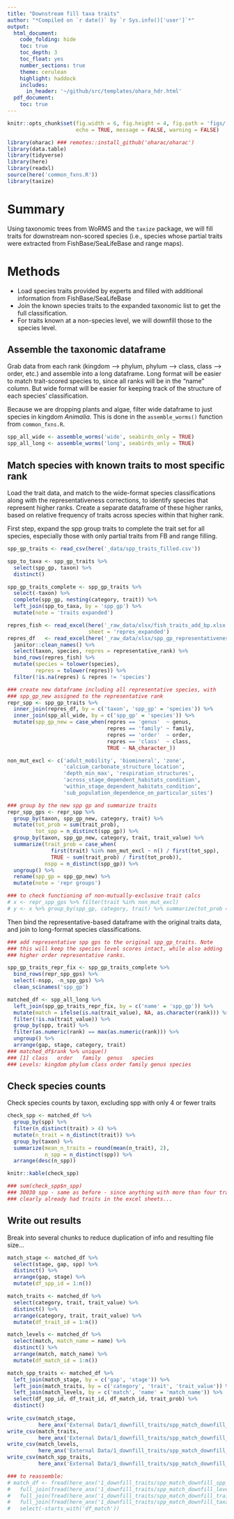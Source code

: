 ```yaml
---
title: "Downstream fill taxa traits"
author: "*Compiled on `r date()` by `r Sys.info()['user']`*"
output: 
  html_document:
    code_folding: hide
    toc: true
    toc_depth: 3
    toc_float: yes
    number_sections: true
    theme: cerulean
    highlight: haddock
    includes: 
      in_header: '~/github/src/templates/ohara_hdr.html'
  pdf_document:
    toc: true
---
```


``` r

knitr::opts_chunk$set(fig.width = 6, fig.height = 4, fig.path = 'figs/',
                      echo = TRUE, message = FALSE, warning = FALSE)

library(oharac) ### remotes::install_github('oharac/oharac')
library(data.table)
library(tidyverse)
library(here)
library(readxl)
source(here('common_fxns.R'))
library(taxize)

```

# Summary

Using taxonomic trees from WoRMS and the `taxize` package, we will fill traits for downstream non-scored species (i.e., species whose partial traits were extracted from FishBase/SeaLifeBase and range maps).

# Methods

* Load species traits provided by experts and filled with additional information from FishBase/SeaLifeBase   
* Join the known species traits to the expanded taxonomic list to get the full classification.
* For traits known at a non-species level, we will downfill those to the species level.

## Assemble the taxonomic dataframe

Grab data from each rank (kingdom --> phylum, phylum --> class, class --> order, etc.) and assemble into a long dataframe.  Long format will be easier to match trait-scored species to, since all ranks will be in the "name" column.  But wide format will be easier for keeping track of the structure of each species' classification.

Because we are dropping plants and algae, filter wide dataframe to just species in kingdom _Animalia_.  This is done in the `assemble_worms()` function from `common_fxns.R`.

``` r
spp_all_wide <- assemble_worms('wide', seabirds_only = TRUE)
spp_all_long <- assemble_worms('long', seabirds_only = TRUE)
```

## Match species with known traits to most specific rank

Load the trait data, and match to the wide-format species classifications along with the representativeness corrections, to identify species that represent higher ranks.  Create a separate dataframe of these higher ranks, based on relative frequency of traits across species within that higher rank.

First step, expand the spp group traits to complete the trait set for all species, especially those with only partial traits from FB and range filling.  

```r
spp_gp_traits <- read_csv(here('_data/spp_traits_filled.csv'))

spp_to_taxa <- spp_gp_traits %>%
  select(spp_gp, taxon) %>%
  distinct()

spp_gp_traits_complete <- spp_gp_traits %>%
  select(-taxon) %>%
  complete(spp_gp, nesting(category, trait)) %>%
  left_join(spp_to_taxa, by = 'spp_gp') %>%
  mutate(note = 'traits expanded')
```


``` r

repres_fish <- read_excel(here('_raw_data/xlsx/fish_traits_add_bp.xlsx'), 
                          sheet = 'repres_expanded')
repres_df   <- read_excel(here('_raw_data/xlsx/spp_gp_representativeness.xlsx')) %>%
  janitor::clean_names() %>%
  select(taxon, species, repres = representative_rank) %>%
  bind_rows(repres_fish) %>%
  mutate(species = tolower(species),
         repres = tolower(repres)) %>%
  filter(!is.na(repres) & repres != 'species')

### create new dataframe including all representative species, with
### spp_gp_new assigned to the representative rank
repr_spp <- spp_gp_traits %>%
  inner_join(repres_df, by = c('taxon', 'spp_gp' = 'species')) %>%
  inner_join(spp_all_wide, by = c('spp_gp' = 'species')) %>%
  mutate(spp_gp_new = case_when(repres == 'genus'  ~ genus,
                                repres == 'family' ~ family,
                                repres == 'order'  ~ order,
                                repres == 'class'  ~ class,
                                TRUE ~ NA_character_)) 

non_mut_excl <- c('adult_mobility', 'biomineral', 'zone',
                  'calcium_carbonate_structure_location', 
                  'depth_min_max', 'respiration_structures', 
                  'across_stage_dependent_habitats_condition', 
                  'within_stage_dependent_habitats_condition',
                  'sub_population_dependence_on_particular_sites')

### group by the new spp gp and summarize traits
repr_spp_gps <- repr_spp %>%
  group_by(taxon, spp_gp_new, category, trait) %>%
  mutate(tot_prob = sum(trait_prob),
         tot_spp = n_distinct(spp_gp)) %>%
  group_by(taxon, spp_gp_new, category, trait, trait_value) %>%
  summarize(trait_prob = case_when(
              first(trait) %in% non_mut_excl ~ n() / first(tot_spp),
              TRUE ~ sum(trait_prob) / first(tot_prob)),
            nspp = n_distinct(spp_gp)) %>%
  ungroup() %>%
  rename(spp_gp = spp_gp_new) %>%
  mutate(note = 'repr groups')

### to check functioning of non-mutually-exclusive trait calcs
# x <- repr_spp_gps %>% filter(trait %in% non_mut_excl)
# y <- x %>% group_by(spp_gp, category, trait) %>% summarize(tot_prob = sum(trait_prob))
```

Then bind the representative-based dataframe with the original traits data, and join to long-format species classifications.

``` r
### add representative spp gps to the original spp_gp_traits. Note
### this will keep the species level scores intact, while also adding
### higher order representative ranks.

spp_gp_traits_repr_fix <- spp_gp_traits_complete %>%
  bind_rows(repr_spp_gps) %>%
  select(-nspp, -n_spp_gps) %>%
  clean_scinames('spp_gp')

matched_df <- spp_all_long %>%
  left_join(spp_gp_traits_repr_fix, by = c('name' = 'spp_gp')) %>%
  mutate(match = ifelse(is.na(trait_value), NA, as.character(rank))) %>%
  filter(!is.na(trait_value)) %>%
  group_by(spp, trait) %>%
  filter(as.numeric(rank) == max(as.numeric(rank))) %>%
  ungroup() %>%
  arrange(gap, stage, category, trait)
### matched_df$rank %>% unique()
### [1] class   order   family  genus   species
### Levels: kingdom phylum class order family genus species

```

## Check species counts

Check species counts by taxon, excluding spp with only 4 or fewer traits

```r
check_spp <- matched_df %>%
  group_by(spp) %>%
  filter(n_distinct(trait) > 4) %>%
  mutate(n_trait = n_distinct(trait)) %>%
  group_by(taxon) %>%
  summarize(mean_n_traits = round(mean(n_trait), 2),
            n_spp = n_distinct(spp)) %>%
  arrange(desc(n_spp))

knitr::kable(check_spp)

### sum(check_spp$n_spp)
### 30030 spp - same as before - since anything with more than four traits
### clearly already had traits in the excel sheets...
```

## Write out results

Break into several chunks to reduce duplication of info and resulting file size...

```r
match_stage <- matched_df %>%
  select(stage, gap, spp) %>%
  distinct() %>%
  arrange(gap, stage) %>%
  mutate(df_spp_id = 1:n())

match_traits <- matched_df %>%
  select(category, trait, trait_value) %>%
  distinct() %>%
  arrange(category, trait, trait_value) %>%
  mutate(df_trait_id = 1:n())

match_levels <- matched_df %>%
  select(match, match_name = name) %>%
  distinct() %>%
  arrange(match, match_name) %>%
  mutate(df_match_id = 1:n())

match_spp_traits <- matched_df %>%
  left_join(match_stage, by = c('gap', 'stage')) %>%
  left_join(match_traits, by = c('category', 'trait', 'trait_value')) %>%
  left_join(match_levels, by = c('match', 'name' = 'match_name')) %>%
  select(df_spp_id, df_trait_id, df_match_id, trait_prob) %>%
  distinct()
  
write_csv(match_stage,       
          here_anx('External Data/1_downfill_traits/spp_match_downfill_taxa.csv'))
write_csv(match_traits,     
          here_anx('External Data/1_downfill_traits/spp_match_downfill_traits.csv'))
write_csv(match_levels,     
          here_anx('External Data/1_downfill_traits/spp_match_downfill_levels.csv'))
write_csv(match_spp_traits, 
          here_anx('External Data/1_downfill_traits/spp_match_downfill_spp_traits.csv'))

### to reassemble:
# match_df <- fread(here_anx('1_downfill_traits/spp_match_downfill_spp_traits.csv')) %>%
#   full_join(fread(here_anx('1_downfill_traits/spp_match_downfill_levels.csv'))) %>%
#   full_join(fread(here_anx('1_downfill_traits/spp_match_downfill_traits.csv'))) %>%
#   full_join(fread(here_anx('1_downfill_traits/spp_match_downfill_taxa.csv'))) %>%
#   select(-starts_with('df_match'))
              
```

